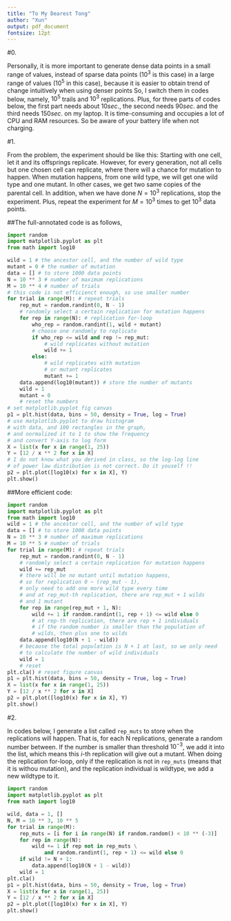 ```yaml
---
title: "To My Dearest Tong"
author: "Xun"
output: pdf_document
fontsize: 12pt
---
```


#0.

Personally, it is more important to generate dense data points in a small range of values, instead of sparse data points ($10 ^ 3$ is this case) in a large range of values ($10 ^ 5$ in this case), because it is easier to obtain trend of change intuitively when using denser points So, I switch them in codes below, namely, $10 ^ 5$ trails and $10^3$ replications. Plus, for three parts of codes below, the first part needs about $10 sec.$, the second needs $90 sec.$ and the third needs $150 sec.$ on my laptop. It is time-consuming and occupies a lot of CPU and RAM resources. So be aware of your battery life when not charging.

#1.

From the problem, the experiment should be like this: Starting with one cell, let it and its offsprings replicate. However, for every generation, not all cells but one chosen cell can replicate, where there will a chance for mutation to happen. When mutation happens, from one wild type, we will get one wild type and one mutant. In other cases, we get two same copies of the parental cell. In addition, when we have done $N = 10 ^ 3$ replications, stop the experiment. Plus, repeat the experiment for $M = 10 ^ 3$ times to get $10 ^ 3$ data points.

##The full-annotated code is as follows,
```python
import random
import matplotlib.pyplot as plt
from math import log10

wild = 1 # the ancestor cell, and the number of wild type
mutant = 0 # the number of mutation
data = [] # to store 1000 data points
N = 10 ** 3 # number of maximum replications
M = 10 ** 4 # number of trials
# this code is not efficienct enough, so use smaller number
for trial in range(M): # repeat trials
	rep_mut = random.randint(0, N - 1)
	# randomly select a certain replication for mutation happens
	for rep in range(N): # replication for-loop
		who_rep = random.randint(1, wild + mutant)
		# choose one randomly to replicate
		if who_rep <= wild and rep != rep_mut:
			# wild replicates without mutation
			wild += 1
		else:
			# wild replicates with mutation
			# or mutant replicates
			mutant += 1
	data.append(log10(mutant)) # store the number of mutants
	wild = 1
	mutant = 0
	# reset the numbers
# set matplotlib.pyplot fig canvas
p1 = plt.hist(data, bins = 50, density = True, log = True)
# use matplotlib.pyplot to draw histogram
# with data, and 100 rectangles in the graph,
# and normalized it to 1 to show the frequency
# and convert Y-axis to log form
X = list(x for x in range(1, 25))
Y = [12 / x ** 2 for x in X]
# I do not know what you derived in class, so the log-log line
# of power law distribution is not correct. Do it youself !!
p2 = plt.plot([log10(x) for x in X], Y)
plt.show() 
```

##More efficient code:
```python
import random
import matplotlib.pyplot as plt
from math import log10
wild = 1 # the ancestor cell, and the number of wild type
data = [] # to store 1000 data points
N = 10 ** 3 # number of maximum replications
M = 10 ** 5 # number of trials
for trial in range(M): # repeat trials
	rep_mut = random.randint(0, N - 1) 
	# randomly select a certain replication for mutation happens
	wild += rep_mut
	# there will be no mutant until mutation happens, 
	# so for replication 0 ~ (rep_mut - 1), 
	# only need to add one more wild type every time
	# and at rep_mut-th replication, there are rep_mut + 1 wilds
	# and 1 mutant
	for rep in range(rep_mut + 1, N):
		wild += 1 if random.randint(1, rep + 1) <= wild else 0
		# at rep-th replication, there are rep + 1 individuals
		# if the random number is smaller than the population of 
		# wilds, then plus one to wilds
	data.append(log10(N + 1 - wild))
	# because the total population is N + 1 at last, so we only need
	# to calculate the number of wild individuals
	wild = 1
	# reset
plt.cla() # reset figure canvas
p1 = plt.hist(data, bins = 50, density = True, log = True)
X = list(x for x in range(1, 25))
Y = [12 / x ** 2 for x in X]
p2 = plt.plot([log10(x) for x in X], Y)
plt.show()
```

#2.

In codes below, I generate a list called `rep_muts` to store when the replications will happen. That is, for each N replications, generate a random number between. If the number is smaller than threshold $10 ^ {-3}$, we add it into the list, which means this $i$-th replication will give out a mutant. When doing the replication for-loop, only if the replication is not in `rep_muts` (means that it is withou mutation), and the replication individual is wildtype, we add a new wildtype to it.

```python
import random
import matplotlib.pyplot as plt
from math import log10

wild, data = 1, []
N, M = 10 ** 3, 10 ** 5
for trial in range(M):
	rep_muts = [i for i in range(N) if random.random() < 10 ** (-3)]
	for rep in range(N):
		wild += 1 if rep not in rep_muts \
			and random.randint(1, rep + 1) <= wild else 0
	if wild != N + 1:
		data.append(log10(N + 1 - wild))
	wild = 1
plt.cla()
p1 = plt.hist(data, bins = 50, density = True, log = True)
X = list(x for x in range(1, 25))
Y = [12 / x ** 2 for x in X]
p2 = plt.plot([log10(x) for x in X], Y)
plt.show()
```